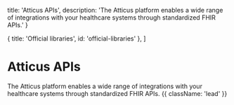 
  title: 'Atticus APIs',
  description: 'The Atticus platform enables a wide range of integrations with your healthcare systems through standardized FHIR APIs.'
}

  { title: 'Official libraries', id: 'official-libraries' },
]

# Atticus APIs

The Atticus platform enables a wide range of integrations with your healthcare systems through standardized FHIR APIs. {{ className: 'lead' }}

<Libraries />
